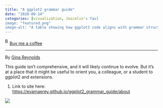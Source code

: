 ```yaml
---
title: "A ggplot2 grammar guide"
date: "2020-09-14"
categories: [visualization, Joscelin's fav]
image: "featured.png"
image-alt: "A table showing how ggplot2 code aligns with grammar structures"
---
```


<link href="https://fonts.googleapis.com/css?family=Cookie" rel="stylesheet"><a class="bmc-button" target="_blank" href="https://www.buymeacoffee.com/JoscelinRocha">![Buy me a coffee](https://cdn.buymeacoffee.com/buttons/bmc-new-btn-logo.svg){alt="Buy me a coffee" width="15" height="21"}Buy me a coffee</a>

------------------------------------------------------------------------

By [Gina Reynolds](https://evamaerey.github.io/ggplot2_grammar_guide/about)

This guide isn't comprehensive, and it will likely continue to evolve. But it's at a place that it might be useful to orient you, a colleague, or a student to ggplot2 and extensions.

1.  Link to site here: <https://evamaerey.github.io/ggplot2_grammar_guide/about>

![](featured.png)

